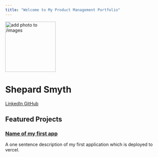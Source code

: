 ```yaml
---
title: "Welcome to My Product Management Portfolio"
---
```


::: {.hero-banner .text-center}

<img src="images/profile.jpg" alt="add photo to /images" class="rounded-circle mb-3" width="160">

<h1>Shepard Smyth</h1>

<a href="https://www.linkedin.com/in/shepardsmythn11" class="btn btn-outline-primary btn-sm" target="_blank">
  <i class="fab fa-linkedin"></i> LinkedIn
</a>
<a href="https://github.com/shepardn11" class="btn btn-outline-primary btn-sm" target="_blank">
  <i class="fab fa-github"></i> GitHub
</a>

:::

## Featured Projects

::: {.g-col-12 .g-col-md-6 .card}

### [Name of my first app](projects/project-1.qmd)
A one sentence description of my first application which is deployed to vercel. 

:::

